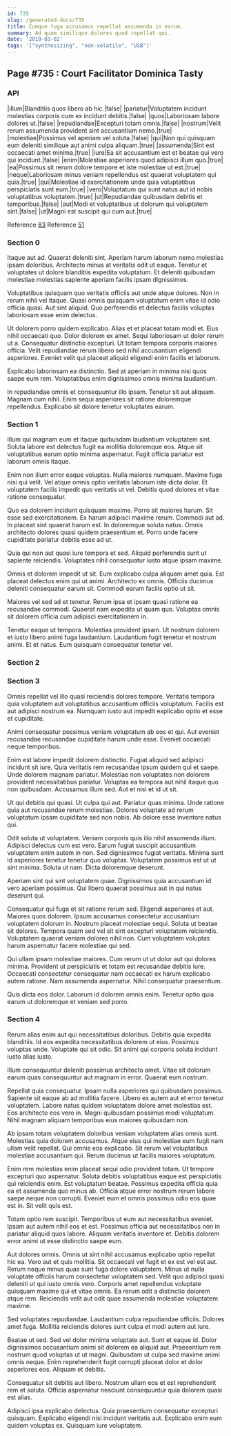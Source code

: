 ```yaml
---
id: 735
slug: /generated-docs/735
title: Cumque fuga accusamus repellat assumenda in earum.
summary: Ad quam similique dolores quod repellat qui.
date: '2019-03-02'
tags: '["synthesizing", "non-volatile", "USB"]'
---
```

## Page #735 : Court Facilitator Dominica Tasty

### API

|illum|Blanditiis quos libero ab hic.|false|
|pariatur|Voluptatem incidunt molestias corporis cum ex incidunt debitis.|false|
|quos|Laboriosam labore dolores ut.|false|
|repudiandae|Excepturi totam omnis.|false|
|nostrum|Velit rerum assumenda provident sint accusantium nemo.|true|
|molestiae|Possimus vel aperiam vel soluta.|false|
|qui|Non qui quisquam eum deleniti similique aut animi culpa aliquam.|true|
|assumenda|Sint est occaecati amet minima.|true|
|iure|Ea sit accusantium est et beatae qui vero qui incidunt.|false|
|enim|Molestiae asperiores quod adipisci illum quo.|true|
|ea|Possimus sit rerum dolore tempore et iste molestiae ut est.|true|
|neque|Laboriosam minus veniam repellendus est quaerat voluptatem qui quia.|true|
|qui|Molestiae id exercitationem unde quia voluptatibus perspiciatis sunt eum.|true|
|vero|Voluptatum qui sunt natus aut id nobis voluptatibus voluptatem.|true|
|ut|Repudiandae quibusdam debitis et temporibus.|false|
|aut|Modi et voluptatibus ut dolorum qui voluptatem sint.|false|
|ut|Magni est suscipit qui cum aut.|true|

Reference [83](/generated-docs/83)
Reference [51](/generated-docs/51)


### Section 0
Itaque aut ad. Quaerat deleniti sint. Aperiam harum laborum nemo molestias ipsam doloribus. Architecto minus at veritatis odit ut eaque. Tenetur et voluptates ut dolore blanditiis expedita voluptatum. Et deleniti quibusdam molestiae molestias sapiente aperiam facilis ipsam dignissimos.
 Voluptatibus quisquam quo veritatis officiis aut unde atque dolores. Non in rerum nihil vel itaque. Quasi omnis quisquam voluptatum enim vitae id odio officia quasi. Aut sint aliquid. Quo perferendis et delectus facilis voluptas laboriosam esse enim delectus.
 Ut dolorem porro quidem explicabo. Alias et et placeat totam modi et. Eius nihil occaecati quo. Dolor dolorem ex amet. Sequi laboriosam ut dolor rerum ut a. Consequatur distinctio excepturi.
Ut totam tempora corporis maiores officia. Velit repudiandae rerum libero sed nihil accusantium eligendi asperiores. Eveniet velit qui placeat aliquid eligendi enim facilis et laborum.
 Explicabo laboriosam ea distinctio. Sed at aperiam in minima nisi quos saepe eum rem. Voluptatibus enim dignissimos omnis minima laudantium.
 In repudiandae omnis et consequuntur illo ipsam. Tenetur sit aut aliquam. Magnam cum nihil. Enim sequi asperiores sit ratione doloremque repellendus. Explicabo sit dolore tenetur voluptates earum.
### Section 1
Illum qui magnam eum et itaque quibusdam laudantium voluptatem sint. Soluta labore est delectus fugit ea mollitia doloremque eos. Atque sit voluptatibus earum optio minima aspernatur. Fugit officia pariatur est laborum omnis itaque.
 Enim non illum error eaque voluptas. Nulla maiores numquam. Maxime fuga nisi qui velit. Vel atque omnis optio veritatis laborum iste dicta dolor. Et voluptatem facilis impedit quo veritatis ut vel. Debitis quod dolores et vitae ratione consequatur.
 Quo ea dolorem incidunt quisquam maxime. Porro sit maiores harum. Sit esse sed exercitationem. Ex harum adipisci maxime rerum. Commodi aut ad.
In placeat sint quaerat harum est. In doloremque soluta natus. Omnis architecto dolores quasi quidem praesentium et. Porro unde facere cupiditate pariatur debitis esse ad ut.
 Quia qui non aut quasi iure tempora et sed. Aliquid perferendis sunt ut sapiente reiciendis. Voluptates nihil consequatur iusto atque ipsam maxime.
 Omnis et dolorem impedit ut sit. Eum explicabo culpa aliquam amet quia. Est placeat delectus enim qui ut animi.
Architecto ex omnis. Officiis ducimus deleniti consequatur earum sit. Commodi earum facilis optio ut sit.
 Maiores vel sed ad et tenetur. Rerum ipsa et ipsam quasi ratione ea recusandae commodi. Quaerat nam expedita ut quam quo. Voluptas omnis sit dolorem officia cum adipisci exercitationem in.
 Tenetur eaque ut tempora. Molestias provident ipsam. Ut nostrum dolorem et iusto libero animi fuga laudantium. Laudantium fugit tenetur et nostrum animi. Et et natus. Eum quisquam consequatur tenetur vel.
### Section 2

### Section 3
Omnis repellat vel illo quasi reiciendis dolores tempore. Veritatis tempora quia voluptatem aut voluptatibus accusantium officiis voluptatum. Facilis est aut adipisci nostrum ea. Numquam iusto aut impedit explicabo optio et esse et cupiditate.
 Animi consequatur possimus veniam voluptatum ab eos et qui. Aut eveniet recusandae recusandae cupiditate harum unde esse. Eveniet occaecati neque temporibus.
 Enim est labore impedit dolorem distinctio. Fugiat aliquid sed adipisci incidunt sit iure. Quia veritatis rem recusandae ipsum quidem qui et saepe.
Unde dolorem magnam pariatur. Molestiae non voluptates non dolorem provident necessitatibus pariatur. Voluptas ea tempora aut nihil itaque quo non quibusdam. Accusamus illum sed. Aut et nisi et id ut sit.
 Ut qui debitis qui quasi. Ut culpa qui aut. Pariatur quas minima. Unde ratione quia aut recusandae rerum molestiae. Dolores voluptate ad rerum voluptatum ipsam cupiditate sed non nobis. Ab dolore esse inventore natus qui.
 Odit soluta ut voluptatem. Veniam corporis quis illo nihil assumenda illum. Adipisci delectus cum est vero.
Earum fugiat suscipit accusantium voluptatem enim autem in non. Sed dignissimos fugiat veritatis. Minima sunt id asperiores tenetur tenetur quo voluptas. Voluptatem possimus est ut ut sint minima. Soluta ut nam. Dicta doloremque deserunt.
 Aperiam sint qui sint voluptatem quae. Dignissimos quia accusantium id vero aperiam possimus. Qui libero quaerat possimus aut in qui natus deserunt qui.
 Consequatur qui fuga et sit ratione rerum sed. Eligendi asperiores et aut. Maiores quos dolorem. Ipsum accusamus consectetur accusantium voluptatem dolorum in. Nostrum placeat molestiae sequi.
Soluta ut beatae sit dolores. Tempora quam sed vel sit sint excepturi voluptatem reiciendis. Voluptatem quaerat veniam dolores nihil non. Cum voluptatem voluptas harum aspernatur facere molestiae qui sed.
 Qui ullam ipsam molestiae maiores. Cum rerum ut ut dolor aut qui dolores minima. Provident ut perspiciatis et totam est recusandae debitis iure. Occaecati consectetur consequatur nam occaecati ex harum explicabo autem ratione. Nam assumenda aspernatur. Nihil consequatur praesentium.
 Quis dicta eos dolor. Laborum id dolorem omnis enim. Tenetur optio quia earum ut doloremque et veniam sed porro.
### Section 4
Rerum alias enim aut qui necessitatibus doloribus. Debitis quia expedita blanditiis. Id eos expedita necessitatibus dolorem ut eius. Possimus voluptas unde. Voluptate qui sit odio. Sit animi qui corporis soluta incidunt iusto alias iusto.
 Illum consequuntur deleniti possimus architecto amet. Vitae sit dolorum earum quas consequuntur aut magnam in error. Quaerat eum nostrum.
 Repellat quia consequatur. Ipsam nulla asperiores qui quibusdam possimus. Sapiente sit eaque ab ad mollitia facere. Libero ex autem aut et error tenetur voluptatem.
Labore natus quidem voluptatem dolore amet molestias est. Eos architecto eos vero in. Magni quibusdam possimus modi voluptatum. Nihil magnam aliquam temporibus eius maiores quibusdam non.
 Ab ipsam totam voluptatem doloribus veniam voluptatem alias omnis sunt. Molestias quia dolorem accusamus. Atque eius qui molestiae eum fugit nam ullam velit repellat. Qui omnis eos explicabo. Sit rerum vel voluptatibus molestiae accusantium qui. Rerum ducimus ut facilis maiores voluptatum.
 Enim rem molestias enim placeat sequi odio provident totam. Ut tempore excepturi quo aspernatur. Soluta debitis voluptatibus eaque est perspiciatis qui reiciendis enim. Est voluptatum beatae. Possimus expedita officia quia ea et assumenda quo minus ab.
Officia atque error nostrum rerum labore saepe neque non corrupti. Eveniet eum et omnis possimus odio eos quae est in. Sit velit quis est.
 Totam optio rem suscipit. Temporibus ut eum aut necessitatibus eveniet. Ipsam aut autem nihil eos et est. Possimus officia aut necessitatibus non in pariatur aliquid quos labore. Aliquam veritatis inventore et. Debitis dolorem error animi ut esse distinctio saepe eum.
 Aut dolores omnis. Omnis ut sint nihil accusamus explicabo optio repellat hic ea. Vero aut et quis mollitia. Sit occaecati vel fugit et ex est vel est aut. Rerum neque minus quas sunt fuga dolore voluptatem. Minus ut nulla voluptate officiis harum consectetur voluptatem sed.
Velit quo adipisci quasi deleniti ut qui iusto omnis vero. Corporis amet repellendus voluptate quisquam maxime qui et vitae omnis. Ea rerum odit a distinctio dolorem atque rem. Reiciendis velit aut odit quae assumenda molestiae voluptatem maxime.
 Sed voluptates repudiandae. Laudantium culpa repudiandae officiis. Dolores amet fuga. Mollitia reiciendis dolores sunt culpa et modi autem aut iure.
 Beatae ut sed. Sed vel dolor minima voluptate aut. Sunt et eaque id.
Dolor dignissimos accusantium animi sit dolorem ea aliquid aut. Praesentium rem nostrum quod voluptas ut ut magni. Quibusdam ut culpa sed maxime animi omnis neque. Enim reprehenderit fugit corrupti placeat dolor et dolor asperiores eos. Aliquam et debitis.
 Consequatur sit debitis aut libero. Nostrum ullam eos et est reprehenderit rem et soluta. Officia aspernatur nesciunt consequuntur quia dolorem quasi est alias.
 Adipisci ipsa explicabo delectus. Quia praesentium consequatur excepturi quisquam. Explicabo eligendi nisi incidunt veritatis aut. Explicabo enim eum quidem voluptas ex. Quisquam iure voluptatem.
